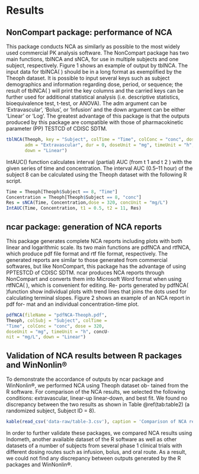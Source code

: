 # Results

## NonCompart package: performance of NCA

This package conducts NCA as similarly as possible to the most widely used commercial PK analysis software. 
The NonCompart package has two main functions, tblNCA and sNCA, for use in multiple subjects and one subject, respectively. 
Figure 1 shows an example of output by tblNCA. The input data for tblNCA( ) should be in a long format as exemplified by the Theoph dataset.
It is possible to input several keys such as subject demographics and information regarding dose, period, or sequence; the result of tblNCA( ) will print the key columns and the carried keys can be further used for additional statistical analysis (i.e. descriptive statistics, bioequivalence test, t-test, or ANOVA). 
The adm argument can be 'Extravascular', 'Bolus', or 'Infusion' and the down argument can be either 'Linear' or 'Log'. 
The greatest advantage of this package is that the outputs produced by this package are compatible with those of pharmacokinetic parameter (PP) TESTCD of CDISC SDTM.

```r
tblNCA(Theoph, key = "Subject", colTime = "Time", colConc = "conc", dose = 320, 
       adm = "Extravascular", dur = 0, doseUnit = "mg", timeUnit = "h", concUnit = "mg/L", 
       down = "Linear")
```

IntAUC() function calculates interval (partial) AUC (from t 1 and t 2 ) with the given series of time and concentration. 
The interval AUC (0.5–11 hour) of the subject 8 can be calculated using the Theoph dataset with the following R script.

```r
Time = Theoph[Theoph$Subject == 8, "Time"]
Concentration = Theoph[Theoph$Subject == 8, "conc"]
Res = sNCA(Time, Concentration,dose = 320, concUnit = "mg/L")
IntAUC(Time, Concentration, t1 = 0.5, t2 = 11, Res)
```

<!-- # [1] 58.26022 -->

## ncar package: generation of NCA reports

This package generates complete NCA reports including plots
with both linear and logarithmic scale. Its two main functions
are pdfNCA and rtfNCA, which produce pdf file format
and rtf file format, respectively. The generated reports are
similar to those generated from commercial softwares, but like
NonCompart, this package has the advantage of using PPTESTCD of CDISC SDTM. ncar produces NCA reports through
NonCompart and converts them into Microsoft Word format
when using rtfNCA( ), which is convenient for editing. Re-
ports generated by pdfNCA( )function show individual plots
with trend lines that joins the dots used for calculating terminal
slopes. Figure 2 shows an example of an NCA report in pdf for-
mat and an individual concentration-time plot.

```r
pdfNCA(fileName = "pdfNCA-Theoph.pdf",
Theoph, colSubj = "Subject", colTime =
"Time", colConc = "conc", dose = 320,
doseUnit = "mg", timeUnit = "h", concU-
nit = "mg/L", down = "Linear")
```

## Validation of NCA results between R packages and WinNonlin®

To demonstrate the accordance of outputs by ncar package and
WinNonlin®, we performed NCA using Theoph dataset ob-
tained from the R software. For comparison of the NCA results,
we selected the following conditions: extravascular, linear-up
linear-down, and best fit. We found no discrepancy between the
two results as shown in Table \@ref(tab:table2) (a randomized subject, Subject
ID = 8).

```r
kable(read_csv('data-raw/table-3.csv'), caption = 'Comparison of NCA results generated from WinNonlin and ncar package', booktabs = TRUE)
```


In order to further validate these packages, we compared NCA
results using Indometh, another available dataset of the R
software as well as other datasets of a number of subjects from
several phase 1 clinical trials with different dosing routes such
as infusion, bolus, and oral route. As a result, we could not find
any discrepancy between outputs generated by the R packages
and WinNonlin®.

